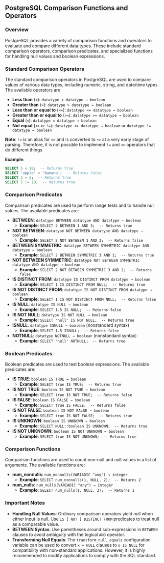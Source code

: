 ## PostgreSQL Comparison Functions and Operators

### Overview

PostgreSQL provides a variety of comparison functions and operators to evaluate and compare different data types. These include standard comparison operators, comparison predicates, and specialized functions for handling null values and boolean expressions.

### Standard Comparison Operators

The standard comparison operators in PostgreSQL are used to compare values of various data types, including numeric, string, and date/time types. The available operators are:

- **Less than** (`<`): `datatype < datatype → boolean`
- **Greater than** (`>`): `datatype > datatype → boolean`
- **Less than or equal to** (`<=`): `datatype <= datatype → boolean`
- **Greater than or equal to** (`>=`): `datatype >= datatype → boolean`
- **Equal** (`=`): `datatype = datatype → boolean`
- **Not equal** (`<>` or `!=`): `datatype <> datatype → boolean` or `datatype != datatype → boolean`

**Note**: `!=` is an alias for `<>` and is converted to `<>` at a very early stage of parsing. Therefore, it is not possible to implement `!=` and `<>` operators that do different things.

**Example**:

```sql
SELECT 5 < 10;  -- Returns true
SELECT 'apple' > 'banana';  -- Returns false
SELECT 5 = 5;  -- Returns true
SELECT 5 != 10;  -- Returns true
```

### Comparison Predicates

Comparison predicates are used to perform range tests and to handle null values. The available predicates are:

- **BETWEEN**: `datatype BETWEEN datatype AND datatype → boolean`
  - **Example**: `SELECT 2 BETWEEN 1 AND 3;  -- Returns true`
- **NOT BETWEEN**: `datatype NOT BETWEEN datatype AND datatype → boolean`
  - **Example**: `SELECT 2 NOT BETWEEN 1 AND 3;  -- Returns false`
- **BETWEEN SYMMETRIC**: `datatype BETWEEN SYMMETRIC datatype AND datatype → boolean`
  - **Example**: `SELECT 2 BETWEEN SYMMETRIC 3 AND 1;  -- Returns true`
- **NOT BETWEEN SYMMETRIC**: `datatype NOT BETWEEN SYMMETRIC datatype AND datatype → boolean`
  - **Example**: `SELECT 2 NOT BETWEEN SYMMETRIC 3 AND 1;  -- Returns false`
- **IS DISTINCT FROM**: `datatype IS DISTINCT FROM datatype → boolean`
  - **Example**: `SELECT 1 IS DISTINCT FROM NULL;  -- Returns true`
- **IS NOT DISTINCT FROM**: `datatype IS NOT DISTINCT FROM datatype → boolean`
  - **Example**: `SELECT 1 IS NOT DISTINCT FROM NULL;  -- Returns false`
- **IS NULL**: `datatype IS NULL → boolean`
  - **Example**: `SELECT 1.5 IS NULL;  -- Returns false`
- **IS NOT NULL**: `datatype IS NOT NULL → boolean`
  - **Example**: `SELECT 'null' IS NOT NULL;  -- Returns true`
- **ISNULL**: `datatype ISNULL → boolean` (nonstandard syntax)
  - **Example**: `SELECT 1.5 ISNULL;  -- Returns false`
- **NOTNULL**: `datatype NOTNULL → boolean` (nonstandard syntax)
  - **Example**: `SELECT 'null' NOTNULL;  -- Returns true`

### Boolean Predicates

Boolean predicates are used to test boolean expressions. The available predicates are:

- **IS TRUE**: `boolean IS TRUE → boolean`
  - **Example**: `SELECT true IS TRUE;  -- Returns true`
- **IS NOT TRUE**: `boolean IS NOT TRUE → boolean`
  - **Example**: `SELECT true IS NOT TRUE;  -- Returns false`
- **IS FALSE**: `boolean IS FALSE → boolean`
  - **Example**: `SELECT true IS FALSE;  -- Returns false`
- **IS NOT FALSE**: `boolean IS NOT FALSE → boolean`
  - **Example**: `SELECT true IS NOT FALSE;  -- Returns true`
- **IS UNKNOWN**: `boolean IS UNKNOWN → boolean`
  - **Example**: `SELECT NULL::boolean IS UNKNOWN;  -- Returns true`
- **IS NOT UNKNOWN**: `boolean IS NOT UNKNOWN → boolean`
  - **Example**: `SELECT true IS NOT UNKNOWN;  -- Returns true`

### Comparison Functions

Comparison functions are used to count non-null and null values in a list of arguments. The available functions are:

- **num_nonnulls**: `num_nonnulls(VARIADIC "any") → integer`
  - **Example**: `SELECT num_nonnulls(1, NULL, 2);  -- Returns 2`
- **num_nulls**: `num_nulls(VARIADIC "any") → integer`
  - **Example**: `SELECT num_nulls(1, NULL, 2);  -- Returns 1`

### Important Notes

- **Handling Null Values**: Ordinary comparison operators yield null when either input is null. Use `IS [ NOT ] DISTINCT FROM` predicates to treat null as a comparable value.
- **BETWEEN Syntax**: Use parentheses around sub-expressions in `BETWEEN` clauses to avoid ambiguity with the logical `AND` operator.
- **Transforming Null Equals**: The `transform_null_equals` configuration variable can be used to convert `x = NULL` clauses to `x IS NULL` for compatibility with non-standard applications. However, it is highly recommended to modify applications to comply with the SQL standard.
